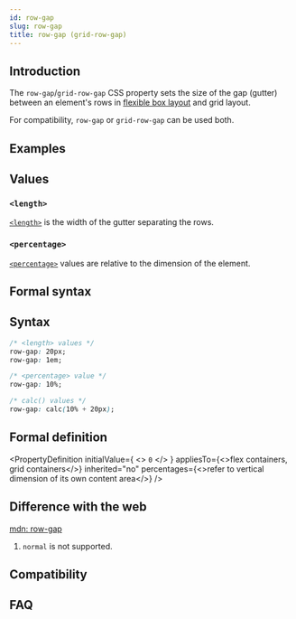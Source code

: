 ```yaml
---
id: row-gap
slug: row-gap
title: row-gap (grid-row-gap)
---
```


## Introduction

The `row-gap`/`grid-row-gap` CSS property sets the size of the gap (gutter) between an element's rows in [flexible box layout](guide/ui/layout/flexible-box-layout.mdx) and grid layout.

For compatibility, `row-gap` or `grid-row-gap` can be used both.

## Examples


<Go
  example="css-api"
  defaultFile="src/row-gap/App.tsx"
  img="https://lf-lynx.tiktok-cdns.com/obj/lynx-artifacts-oss-sg/lynx-website/assets/doc/css/row-gap.png"
  defaultEntryFile="dist/row-gap.lynx.bundle"
  entry="src/row-gap"
/>

## Values

### `<length>`

[`<length>`](/api/css/data-type/length.mdx) is the width of the gutter separating the rows.

### `<percentage>`

[`<percentage>`](/api/css/data-type/percentage.mdx) values are relative to the dimension of the element.

## Formal syntax

## Syntax

```css
/* <length> values */
row-gap: 20px;
row-gap: 1em;

/* <percentage> value */
row-gap: 10%;

/* calc() values */
row-gap: calc(10% + 20px);
```

## Formal definition


<PropertyDefinition
  initialValue={
    <>
      <code>0</code>
    </>
  }
  appliesTo={<>flex containers, grid containers</>}
  inherited="no"
  percentages={<>refer to vertical dimension of its own content area</>}
/>

## Difference with the web

[mdn: row-gap](https://developer.mozilla.org/en-US/docs/Web/CSS/row-gap)

1. `normal` is not supported.

## Compatibility


<LegacyCompatTable metadata="css/properties/row-gap" />

## FAQ
